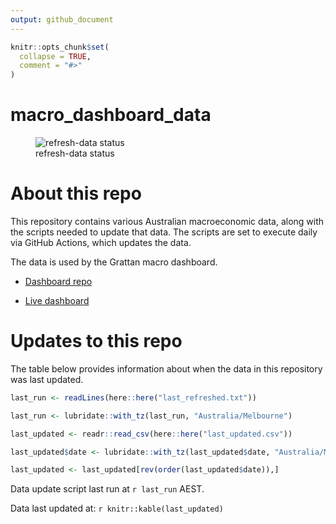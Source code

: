 ```yaml
---
output: github_document
---
```


<!-- README.md is generated from README.Rmd. Please edit that file -->

```r
knitr::opts_chunk$set(
  collapse = TRUE,
  comment = "#>"
)
```

# macro_dashboard_data

<!-- badges: start -->

![refresh-data status](https://github.com/MattCowgill/macro_dashboard_data/workflows/refresh-data/badge.svg)

<!-- badges: end -->

# About this repo

This repository contains various Australian macroeconomic data, along with the scripts needed to update that data. The scripts are set to execute daily via GitHub Actions, which updates the data.

The data is used by the Grattan macro dashboard.

-   [Dashboard repo](https://github.com/grattan/macrodashboard)

-   [Live dashboard](https://mattcowgill.shinyapps.io/macrodashboard/)

# Updates to this repo

The table below provides information about when the data in this repository was last updated.

```r

last_run <- readLines(here::here("last_refreshed.txt"))

last_run <- lubridate::with_tz(last_run, "Australia/Melbourne")

last_updated <- readr::read_csv(here::here("last_updated.csv"))

last_updated$date <- lubridate::with_tz(last_updated$date, "Australia/Melbourne")

last_updated <- last_updated[rev(order(last_updated$date)),]

```

Data update script last run at `r last_run` AEST.

Data last updated at: `r knitr::kable(last_updated)`
